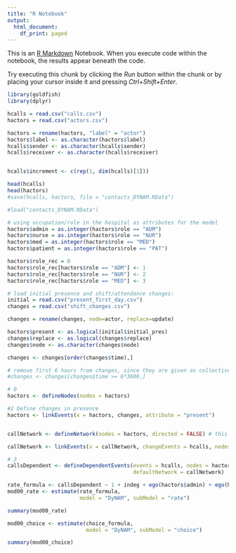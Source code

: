 ---
title: "R Notebook"
output:
  html_document:
    df_print: paged
---

This is an [R Markdown](http://rmarkdown.rstudio.com) Notebook. When you execute code within the notebook, the results appear beneath the code. 

Try executing this chunk by clicking the *Run* button within the chunk or by placing your cursor inside it and pressing *Ctrl+Shift+Enter*. 

```{r}
library(goldfish)
library(dplyr)

hcalls = read.csv("calls.csv")
hactors = read.csv("actors.csv")

hactors = rename(hactors, "label" = "actor")
hactors$label <- as.character(hactors$label)
hcalls$sender <- as.character(hcalls$sender)
hcalls$receiver <- as.character(hcalls$receiver)


hcalls$increment <- c(rep(1, dim(hcalls)[1]))

head(hcalls)
head(hactors)
#save(hcalls, hactors, file = "contacts_DYNAM.RData")

#load("contacts_DYNAM.RData")
```
```{r}
# using occupation/role in the hospital as attributes for the model
hactors$admin = as.integer(hactors$role == "ADM")
hactors$nurse = as.integer(hactors$role == "NUR")
hactors$med = as.integer(hactors$role == "MED")
hactors$patient = as.integer(hactors$role == "PAT")

hactors$role_rec = 0
hactors$role_rec[hactors$role == "ADM"] <- 1
hactors$role_rec[hactors$role == "NUR"] <- 2
hactors$role_rec[hactors$role == "MED"] <- 3

```





```{r}
# load initial presence and shift/attendance changes:
initial = read.csv("present_first_day.csv")
changes = read.csv("shift_changes.csv")

changes = rename(changes, node=actor, replace=update)

hactors$present <- as.logical(initial$initial_pres)
changes$replace <- as.logical(changes$replace)
changes$node <- as.character(changes$node)

changes <- changes[order(changes$time),]

# remove first 6 hours from changes, since they are given as collective data
#changes <- changes[changes$time >= 6*3600,]
```


```{r}
# 0
hactors <- defineNodes(nodes = hactors)

#2 Define changes in presence 
hactors <- linkEvents(x = hactors, changes, attribute = "present")


callNetwork <- defineNetwork(nodes = hactors, directed = FALSE) # this is modelType = 2: one actor takes the initiative and unilaterally imposes that a tie is created or dissolved.

callNetwork <- linkEvents(x = callNetwork, changeEvents = hcalls, nodes = hactors)

# 3
callsDependent <- defineDependentEvents(events = hcalls, nodes = hactors,
                                        defaultNetwork = callNetwork)

rate_formula <- callsDependent ~ 1 + indeg + ego(hactors$admin) + ego(hactors$nurse) + ego(hactors$med)
mod00_rate <- estimate(rate_formula,
                       model = "DyNAM", subModel = "rate")

summary(mod00_rate)

mod00_choice <- estimate(choice_formula,
                         model = "DyNAM", subModel = "choice")

summary(mod00_choice)
```
